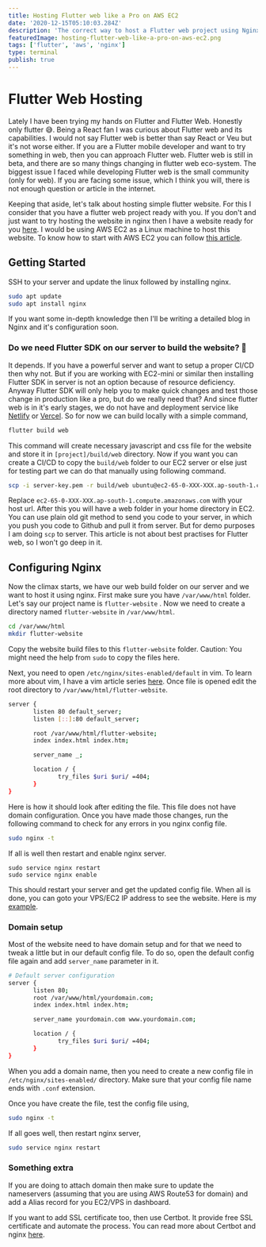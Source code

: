 ```yaml
---
title: Hosting Flutter web like a Pro on AWS EC2
date: '2020-12-15T05:10:03.284Z'
description: 'The correct way to host a Flutter web project using Nginx in AWS EC2'
featuredImage: hosting-flutter-web-like-a-pro-on-aws-ec2.png
tags: ['flutter', 'aws', 'nginx']
type: terminal
publish: true
---
```


# Flutter Web Hosting

Lately I have been trying my hands on Flutter and Flutter Web. Honestly only flutter 😅. Being a React fan I was curious about Flutter web and its capabilities. I would not say Flutter web is better than say React or Veu but it's not worse either. If you are a Flutter mobile developer and want to try something in web, then you can approach Flutter web. Flutter web is still in beta, and there are so many things changing in flutter web eco-system. The biggest issue I faced while developing Flutter web is the small community (only for web). If you are facing some issue, which I think you will, there is not enough question or article in the internet.

Keeping that aside, let's talk about hosting simple flutter website. For this I consider that you have a flutter web project ready with you. If you don't and just want to try hosting the website in nginx then I have a website ready for you [here](https://github.com/viral-sangani/flutter-web-demo). I would be using AWS EC2 as a Linux machine to host this website. To know how to start with AWS EC2 you can follow [this article](https://blog.viralsangani.me/be-anonymous-create-your-own-proxy-server-with-aws-ec2/).

## Getting Started

SSH to your server and update the linux followed by installing nginx.

```bash
sudo apt update
sudo apt install nginx
```

If you want some in-depth knowledge then I'll be writing a detailed blog in Nginx and it's configuration soon.

### Do we need Flutter SDK on our server to build the website? 🤔

It depends. If you have a powerful server and want to setup a proper CI/CD then why not. But if you are working with EC2-mini or similar then installing Flutter SDK in server is not an option because of resource deficiency.
Anyway Flutter SDK will only help you to make quick changes and test those change in production like a pro, but do we really need that?
And since flutter web is in it's early stages, we do not have and deployment service like [Netlify](https://www.netlify.com/) or [Vercel](https://vercel.com/). So for now we can build locally with a simple command,

```bash
flutter build web
```

This command will create necessary javascript and css file for the website and store it in `[project]/build/web` directory. Now if you want you can create a CI/CD to copy the `build/web` folder to our EC2 server or else just for testing part we can do that manually using following command.

```bash
scp -i server-key.pem -r build/web ubuntu@ec2-65-0-XXX-XXX.ap-south-1.compute.amazonaws.com:/home/ubuntu
```

Replace `ec2-65-0-XXX-XXX.ap-south-1.compute.amazonaws.com` with your host url. After this you will have a web folder in your home directory in EC2.
You can use plain old git method to send you code to your server, in which you push you code to Github and pull it from server. But for demo purposes I am doing `scp` to server. This article is not about best practises for Flutter web, so I won't go deep in it.

## Configuring Nginx

Now the climax starts, we have our web build folder on our server and we want to host it using nginx. First make sure you have `/var/www/html` folder. Let's say our project name is `flutter-website` . Now we need to create a directory named `flutter-website` in `/var/www/html`.

```bash
cd /var/www/html
mkdir flutter-website
```

Copy the website build files to this `flutter-website` folder.
Caution: You might need the help from `sudo` to copy the files here.

Next, you need to open `/etc/nginx/sites-enabled/default` in vim. To learn more about vim, I have a vim article series [here](https://blog.viralsangani.me/vim-is-tough-or-is-it/). Once file is opened edit the root directory to `/var/www/html/flutter-website`.

```bash
server {
       listen 80 default_server;
       listen [::]:80 default_server;

       root /var/www/html/flutter-website;
       index index.html index.htm;

       server_name _;

       location / {
              try_files $uri $uri/ =404;
       }
}
```

Here is how it should look after editing the file. This file does not have domain configuration.
Once you have made those changes, run the following command to check for any errors in you nginx config file.

```bash
sudo nginx -t
```

If all is well then restart and enable nginx server.

```bashj
sudo service nginx restart
sudo service nginx enable
```

This should restart your server and get the updated config file. When all is done, you can goto your VPS/EC2 IP address to see the website. Here is my [example](http://ec2-65-0-183-36.ap-south-1.compute.amazonaws.com/#/).

### Domain setup

Most of the website need to have domain setup and for that we need to tweak a little but in our default config file. To do so, open the default config file again and add `server_name` parameter in it.

```bash
# Default server configuration
server {
       listen 80;
       root /var/www/html/yourdomain.com;
       index index.html index.htm;

       server_name yourdomain.com www.yourdomain.com;

       location / {
              try_files $uri $uri/ =404;
       }
}
```

When you add a domain name, then you need to create a new config file in `/etc/nginx/sites-enabled/` directory. Make sure that your config file name ends with `.conf` extension.

Once you have create the file, test the config file using,

```bash
sudo nginx -t
```

If all goes well, then restart nginx server,

```bash
sudo service nginx restart
```

### Something extra

If you are doing to attach domain then make sure to update the nameservers (assuming that you are using AWS Route53 for domain) and add a Alias record for you EC2/VPS in dashboard.

If you want to add SSL certificate too, then use Certbot. It provide free SSL certificate and automate the process. You can read more about Certbot and nginx [here](https://www.digitalocean.com/community/tutorials/how-to-set-up-let-s-encrypt-with-nginx-server-blocks-on-ubuntu-16-04).

